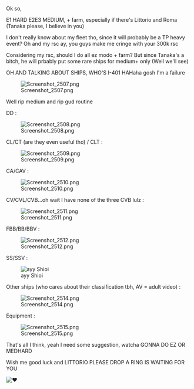 Ok so,

E1 HARD E2E3 MEDIUM, + farm, especially if there's Littorio and Roma (Tanaka please, I believe in you) 

I don't really know about my fleet tho, since it will probably be a TP heavy event? Oh and my rsc ay, you guys make me cringe with your 300k rsc

Considering my rsc, should I do all ez modo + farm? But since Tanaka's a bitch, he will prbably put some rare ships for medium+ only (Well we'll see)

OH AND TALKING ABOUT SHIPS, WHO'S I-401 HAHaha gosh I'm a failure 

[[File:Screenshot_2507.png|thumb]]

Well rip medium and rip gud routine


DD :


[[File:Screenshot_2508.png|thumb|left]]







CL/CT (are they even useful tho) / CLT :

[[File:Screenshot_2509.png|thumb|left]]







CA/CAV : 

[[File:Screenshot_2510.png|thumb|left]]







CV/CVL/CVB...oh wait I have none of the three CVB lulz :

[[File:Screenshot_2511.png|thumb|left]]








FBB/BB/BBV :

[[File:Screenshot_2512.png|thumb|left]]







SS/SSV :

[[File:Screenshot_2513.png|thumb|left|ayy Shioi]]






Other ships (who cares about their classification tbh, AV = adult video) :

[[File:Screenshot_2514.png|thumb|left]]




Equipment :

[[File:Screenshot_2515.png|thumb|left]]













That's all I think, yeah I need some suggestion, watcha GONNA DO EZ OR MEDHARD 

Wish me good luck and LITTORIO PLEASE DROP A RING IS WAITING FOR YOU 

[[File:Screenshot_2497.png|frame|left|♥]]<ac_metadata title="MED/HARD + FARM, WATCHA GONNA CHOOSE?"> </ac_metadata>